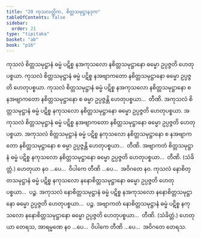```yaml
---
title: "20 ကုသလတ္တိက, စိတ္တသမုဋ္ဌာနဒုက"
tableOfContents: false
sidebar:
  order: 21
type: "tipitaka"
basket: "ab"
book: "p16"
---
```



<DynamicBreadcrumb />

<Division number="38" book="p16" e="ch" v="40" p="259">

<Paragraph number="103" book="p16">
ကုသလံ စိတ္တသမုဋ္ဌာနံ ဓမ္မံ ပဋိစ္စ နအကုသလော နစိတ္တသမုဋ္ဌာနော ဓမ္မော ဥပ္ပဇ္ဇတိ ဟေတုပစ္စယာ. ကုသလံ စိတ္တသမုဋ္ဌာနံ ဓမ္မံ ပဋိစ္စ နအဗျာကတော နစိတ္တသမုဋ္ဌာနော ဓမ္မော ဥပ္ပဇ္ဇတိ ဟေတုပစ္စယာ. ကုသလံ စိတ္တသမုဋ္ဌာနံ ဓမ္မံ ပဋိစ္စ နအကုသလော နစိတ္တသမုဋ္ဌာနော စ နအဗျာကတော နစိတ္တသမုဋ္ဌာနော စ ဓမ္မာ ဥပ္ပဇ္ဇန္တိ ဟေတုပစ္စယာ…  တီဏိ.
</Paragraph>

<Paragraph number="104" book="p16">
အကုသလံ စိတ္တသမုဋ္ဌာနံ ဓမ္မံ ပဋိစ္စ နကုသလော နစိတ္တသမုဋ္ဌာနော ဓမ္မော ဥပ္ပဇ္ဇတိ ဟေတုပစ္စယာ. အကုသလံ စိတ္တသမုဋ္ဌာနံ ဓမ္မံ ပဋိစ္စ နအဗျာကတော နစိတ္တသမုဋ္ဌာနော ဓမ္မော ဥပ္ပဇ္ဇတိ ဟေတုပစ္စယာ. အကုသလံ စိတ္တသမုဋ္ဌာနံ ဓမ္မံ ပဋိစ္စ နကုသလော နစိတ္တသမုဋ္ဌာနော စ နအဗျာကတော နစိတ္တသမုဋ္ဌာနော စ ဓမ္မာ ဥပ္ပဇ္ဇန္တိ ဟေတုပစ္စယာ…  တီဏိ.
</Paragraph>

<Paragraph number="105" book="p16">
အဗျာကတံ စိတ္တသမုဋ္ဌာနံ ဓမ္မံ ပဋိစ္စ နကုသလော နစိတ္တသမုဋ္ဌာနော ဓမ္မော ဥပ္ပဇ္ဇတိ ဟေတုပစ္စယာ…  တီဏိ. (သံခိတ္တံ.)
</Paragraph>

<Paragraph number="106" book="p16">
ဟေတုယာ နဝ …ပေ…  ဝိပါကေ တီဏိ …ပေ…  အဝိဂတေ နဝ.
</Paragraph>

</Division>
<Division number="39" book="p16" e="ch" v="40" p="260">

<Paragraph number="107" book="p16">
ကုသလံ နောစိတ္တသမုဋ္ဌာနံ ဓမ္မံ ပဋိစ္စ နကုသလော နနောစိတ္တသမုဋ္ဌာနော ဓမ္မော ဥပ္ပဇ္ဇတိ ဟေတုပစ္စယာ…  ပဉ္စ.
</Paragraph>

<Paragraph number="108" book="p16">
အကုသလံ နောစိတ္တသမုဋ္ဌာနံ ဓမ္မံ ပဋိစ္စ နအကုသလော နနောစိတ္တသမုဋ္ဌာနော ဓမ္မော ဥပ္ပဇ္ဇတိ ဟေတုပစ္စယာ…  ပဉ္စ.
</Paragraph>

<Paragraph number="109" book="p16">
အဗျာကတံ နောစိတ္တသမုဋ္ဌာနံ ဓမ္မံ ပဋိစ္စ နကုသလော နနောစိတ္တသမုဋ္ဌာနော ဓမ္မော ဥပ္ပဇ္ဇတိ ဟေတုပစ္စယာ…  တီဏိ. (သံခိတ္တံ.)
</Paragraph>

<Paragraph number="110" book="p16">
ဟေတုယာ တေရသ, အာရမ္မဏေ နဝ …ပေ…  ဝိပါကေ တီဏိ …ပေ…  အဝိဂတေ တေရသ.
</Paragraph>
</Division>